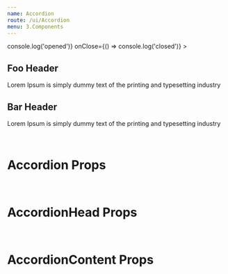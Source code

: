 ```yaml
---
name: Accordion
route: /ui/Accordion
menu: 3.Components
---
```



<Playground>
  <Accordion
    onOpen={() => console.log('opened')}
    onClose={() => console.log('closed')}
  >
    <AccordionHead id="foo">
      <h2>Foo Header</h2>
    </AccordionHead>
    <AccordionContent whenActive="foo">
      <p>Lorem Ipsum is simply dummy text of the printing and typesetting industry</p>
    </AccordionContent>
    <AccordionHead id="bar">
      <h2>Bar Header</h2>
    </AccordionHead>
    <AccordionContent whenActive="bar">
      <p>Lorem Ipsum is simply dummy text of the printing and typesetting industry</p>
    </AccordionContent>
  </Accordion>
</Playground>

<br />

# Accordion Props
<Props of={Accordion} />

<br />

# AccordionHead Props
<Props of={AccordionHead} />

<br />

# AccordionContent Props
<Props of={AccordionContent} />

<br />
